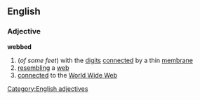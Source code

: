 ==English==
===Adjective===
'''webbed'''
#(''of some feet'') with the [[digit]]s [[connected]] by a thin [[membrane]]
#[[resembling]] a [[web]]
#[[connected]] to the [[World Wide Web]]
[[Category:English adjectives]]